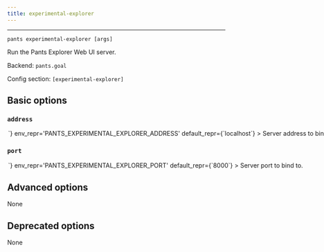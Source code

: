```yaml
---
title: experimental-explorer
---
```



---

```
pants experimental-explorer [args]
```

Run the Pants Explorer Web UI server.

Backend: <span className="color--primary">`pants.goal`</span>

Config section: <span className="color--primary">`[experimental-explorer]`</span>

<span className={styles.options}>

## Basic options

### `address`

<Option
  cli_repr={`--experimental-explorer-address=<str>`}
  env_repr='PANTS_EXPERIMENTAL_EXPLORER_ADDRESS'
  default_repr={`localhost`}
>

Server address to bind to.

</Option>

### `port`

<Option
  cli_repr={`--experimental-explorer-port=<int>`}
  env_repr='PANTS_EXPERIMENTAL_EXPLORER_PORT'
  default_repr={`8000`}
>

Server port to bind to.

</Option>

## Advanced options

None

## Deprecated options

None

</span>
